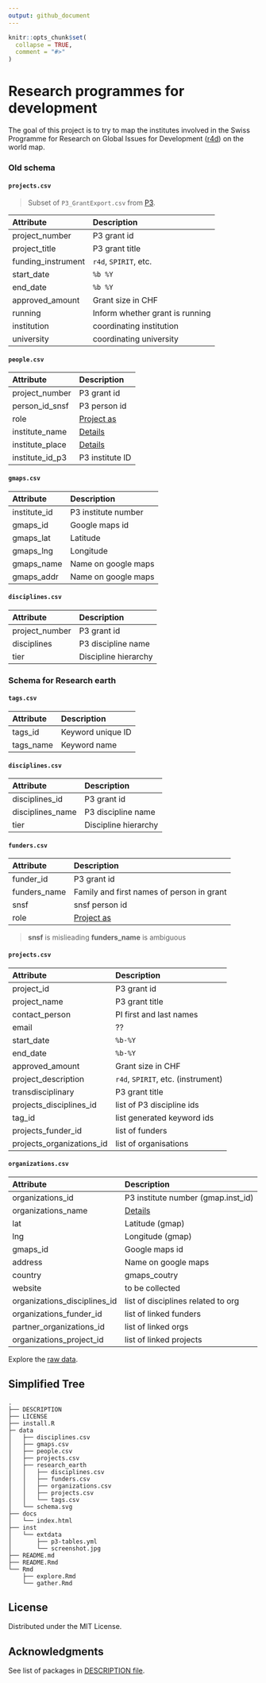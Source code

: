 ```yaml
---
output: github_document
---
```


<!-- README.md is generated from README.Rmd. Please edit that file -->

```r
knitr::opts_chunk$set(
  collapse = TRUE,
  comment = "#>"
)
```

# Research programmes for development

<!-- badges: start -->
<!-- badges: end -->

The goal of this project is to try to map the institutes involved in the Swiss Programme for Research on Global Issues for Development ([r4d](http://www.r4d.ch/)) on the world map.

### Old schema

#### `projects.csv`

> Subset of `P3_GrantExport.csv` from [P3](http://p3.snf.ch/Pages/DataAndDocumentation.aspx).

|Attribute          |Description                       |
|:------------------|:---------------------------------|
|project_number     |P3 grant id                       |
|project_title      |P3 grant title                    |
|funding_instrument |`r4d`, `SPIRIT`, etc.             |
|start_date         |`%b %Y`                           |
|end_date           |`%b %Y`                           |
|approved_amount    |Grant size in CHF                 |
|running            |Inform whether grant is running   |
|institution        |coordinating institution          |
|university         |coordinating university           |

#### `people.csv`

|Attribute        |Description            |
|:----------------|:----------------------|
|project_number   |P3 grant id            |
|person_id_snsf   |P3 person id           |
|role             |[Project as](role)     |
|institute_name   |[Details](instname)    |
|institute_place  |[Details](instpalce)   |
|institute_id_p3  |P3 institute ID        |

#### `gmaps.csv`

|Attribute         |Description              |
|:-----------------|:------------------------|
|institute_id      |P3 institute number      |
|gmaps_id          |Google maps id           |
|gmaps_lat         |Latitude                 |
|gmaps_lng         |Longitude                |
|gmaps_name        |Name on google maps      |
|gmaps_addr        |Name on google maps      |

#### `disciplines.csv`

|Attribute         |Description                    |
|:-----------------|:------------------------------|
|project_number    |P3 grant id                    |
|disciplines       |P3 discipline name             |
|tier              |Discipline hierarchy           |

### Schema for Research earth

#### `tags.csv`

|Attribute  |Description                       |
|:----------|:---------------------------------|
|tags_id    |Keyword unique ID                 |
|tags_name  |Keyword name                      |

#### `disciplines.csv`

|Attribute         |Description                             |
|:-----------------|:---------------------------------------|
|disciplines_id    |P3 grant id                             |
|disciplines_name  |P3 discipline name                      |
|tier              |Discipline hierarchy                    |

#### `funders.csv`

|Attribute         |Description                                |
|:-----------------|:------------------------------------------|
|funder_id         |P3 grant id                                |
|funders_name      |Family and first names of person in grant  |
|snsf              |snsf person id                             |
|role              |[Project as](role)                         |

> **snsf** is mislieading
> **funders_name** is ambiguous

#### `projects.csv`

|Attribute                 |Description                          |
|:-------------------------|:------------------------------------|
|project_id                |P3 grant id                          |
|project_name              |P3 grant title                       |
|contact_person            |PI first and last names              |
|email                     |??                                   |
|start_date                |`%b-%Y`                              |
|end_date                  |`%b-%Y`                              |
|approved_amount           |Grant size in CHF                    |
|project_description       |`r4d`, `SPIRIT`, etc. (instrument)   |
|transdisciplinary         |P3 grant title                       |
|projects_disciplines_id   |list of P3 discipline ids            |
|tag_id                    |list generated keyword ids           |
|projects_funder_id        |list of funders                      |
|projects_organizations_id |list of organisations                |

#### `organizations.csv`

|Attribute                    |Description                        |
|:----------------------------|:----------------------------------|
|organizations_id             |P3 institute number (gmap.inst_id) |
|organizations_name           |[Details](instname)                |
|lat                          |Latitude       (gmap)              |
|lng                          |Longitude      (gmap)              |
|gmaps_id                     |Google maps id                     |
|address                      |Name on google maps                |
|country                      |gmaps_coutry                       |
|website                      |to be collected                    |
|organizations_disciplines_id |list of disciplines related to org |
|organizations_funder_id      |list of linked funders             |
|partner_organizations_id     |list of linked orgs                |
|organizations_project_id     |list of linked projects            |

[role]: http://p3.snf.ch/Pages/DataAndDocumentation.aspx#Projects%20as%20responsible%20Applicant "Example"
[instname]: http://p3.snf.ch/Pages/DataAndDocumentation.aspx#Institute%20Name "Institute name"
[instplace]: http://p3.snf.ch/Pages/DataAndDocumentation.aspx#Institute%20Place "Institute place"

Explore the [raw data](https://flatgithub.com/zambujo/r4data/tree/research-earth).

## Simplified Tree
 
```
.
├── DESCRIPTION
├── LICENSE
├── install.R
├─ data
│   ├── disciplines.csv
│   ├── gmaps.csv
│   ├── people.csv
│   ├── projects.csv
│   ├── research_earth
│   │   ├── disciplines.csv
│   │   ├── funders.csv
│   │   ├── organizations.csv
│   │   ├── projects.csv
│   │   └── tags.csv
│   └── schema.svg
├── docs
│   └── index.html
├── inst
│   └── extdata
│       ├── p3-tables.yml
│       └── screenshot.jpg
├── README.md
├── README.Rmd
└── Rmd
    ├── explore.Rmd
    └── gather.Rmd

```

## License

Distributed under the MIT License.

## Acknowledgments

See list of packages in [DESCRIPTION file](./DESCRIPTION).
